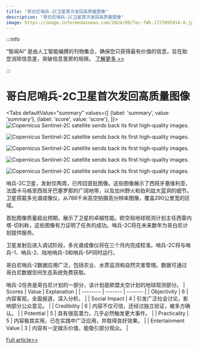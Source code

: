 ```yaml
---
title: "哥白尼哨兵-2C卫星首次发回高质量图像"
description: "哥白尼哨兵-2C卫星首次发回高质量图像"
image: https://image.informedainews.com/2024/09/Tec-fWh-1727095914-0.jpg
---
```



:::info

“智闻AI“ 是由人工智能编撰的刊物集合，确保您只获得最有价值的信息，旨在助您消除信息差，突破信息茧房的局限。  [了解更多 >>](/)

:::

# 哥白尼哨兵-2C卫星首次发回高质量图像


<Tabs
	defaultValue="summary"
	values={[
	{label: 'summary', value: 'summary'},
	{label: 'score', value: 'score'},
]}>
<TabItem value="summary">
<img
  src="https://image.informedainews.com/2024/09/Tec-fWh-1727095914-0.jpg"
  alt="Copernicus Sentinel-2C satellite sends back its first high-quality images."
/>

<img
  src="https://image.informedainews.com/2024/09/Tec-a77-1727095914-1.jpg"
  alt="Copernicus Sentinel-2C satellite sends back its first high-quality images."
/>

<img
  src="https://image.informedainews.com/2024/09/Tec-fNX-1727095914-2.jpg"
  alt="Copernicus Sentinel-2C satellite sends back its first high-quality images."
/>

<img
  src="https://image.informedainews.com/2024/09/Tec-drm-1727095914-3.jpg"
  alt="Copernicus Sentinel-2C satellite sends back its first high-quality images."
/>

<img
  src="https://image.informedainews.com/2024/09/Tec-g3m-1727095914-4.jpg"
  alt="Copernicus Sentinel-2C satellite sends back its first high-quality images."
/>



哨兵-2C卫星，发射仅两周，已传回首批图像。这些图像展示了西班牙塞维利亚、法国卡马格至西班牙巴塞罗那的广阔地带，以及加州野火和伯利兹大蓝洞的细节。卫星搭载多光谱成像仪，从786千米高空拍摄高分辨率图像，覆盖290公里宽的区域。

首批图像质量超出预期，展示了卫星的卓越性能。欧空局地球观测计划主任西蒙内塔-切利称，这些图像有力证明了任务的成功。哨兵-2C将在未来数年为哥白尼计划提供服务。

卫星发射后进入调试阶段，多光谱成像仪将在三个月内完成校准。哨兵-2C将与哨兵-1、哨兵-2、陆地哨兵-3和哨兵-5P同时运行。

哥白尼哨兵-2数据应用广泛，包括农业、水质监测和自然灾害管理。数据可通过哥白尼数据空间生态系统免费获取。

哨兵-2任务是哥白尼计划的一部分，该计划是欧盟太空计划的地球观测部分。
</TabItem>
<TabItem value="score">
	| Scores     | Value   | Explanation |
	| -------- | ------- | ------- |
	| Objectivity  | 6    | 内容客观，全面报道，深入分析。    |
	| Social Impact | 4     | 引发广泛社会讨论，影响部分公众意见。    |
	| Credibility    | 6    | 内容不仅可信，还经过独立验证，被多方确认。    |
	| Potential    | 5    | 具有很高潜力，几乎必然触发更大事件。    |
	| Practicality    | 5    | 内容极其实用，已在实践中广泛应用，并取得良好效果。    |
	| Entertainment Value    | 3    | 内容有一定娱乐价值，能吸引部分观众。    |
</TabItem>
</Tabs>

[Full article>>](https://www.cnbeta.com.tw/articles/science/1446626.htm)
